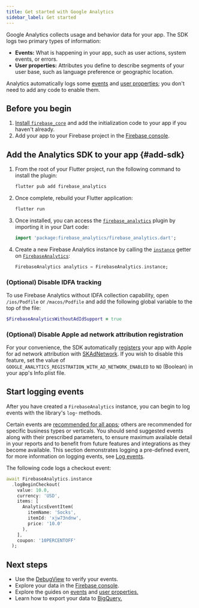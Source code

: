 ```yaml
---
title: Get started with Google Analytics
sidebar_label: Get started
---
```


Google Analytics collects usage and behavior data for your app. The SDK
logs two primary types of information:

* **Events:** What is happening in your app, such as user actions, system
  events, or errors.
* **User properties:** Attributes you define to describe segments of your
  user base, such as language preference or geographic location.

Analytics automatically logs some
[events](https://support.google.com/firebase/answer/6317485) and
[user properties](https://support.google.com/firebase/answer/6317486);
you don't need to add any code to enable them.

## Before you begin

1. [Install `firebase_core`](../overview.mdx) and add the initialization code
   to your app if you haven't already.
1. Add your app to your Firebase project in the <a href="https://console.firebase.google.com/">Firebase console</a>.

## Add the Analytics SDK to your app {#add-sdk}

1.  From the root of your Flutter project, run the following command to install the plugin:

    ```bash {5}
    flutter pub add firebase_analytics
    ```

1.  Once complete, rebuild your Flutter application:

    ```bash
    flutter run
    ```

1.  Once installed, you can access the [`firebase_analytics`](!firebase_analytics)
    plugin by importing it in your Dart code:

    ```dart
    import 'package:firebase_analytics/firebase_analytics.dart';
    ```

1.  Create a new Firebase Analytics instance by calling the
    [`instance`](!firebase_analytics.FirebaseAnalytics.instance) getter on
    [`FirebaseAnalytics`](!firebase_auth.FirebaseAnalytics):

    ```dart
    FirebaseAnalytics analytics = FirebaseAnalytics.instance;
    ```

### (Optional) Disable IDFA tracking

To use Firebase Analytics without IDFA collection capability, open
`/ios/Podfile` or `/macos/Podfile` and add the following global variable to the
top of the file:

```ruby
$FirebaseAnalyticsWithoutAdIdSupport = true
```

### (Optional) Disable Apple ad network attribution registration

For your convenience, the SDK automatically
[registers](//developer.apple.com/documentation/storekit/skadnetwork/2943654-registerappforadnetworkattributi)
your app with Apple for ad network attribution with
[SKAdNetwork](//developer.apple.com/documentation/storekit/skadnetwork).
If you wish to disable this feature, set the value of
`GOOGLE_ANALYTICS_REGISTRATION_WITH_AD_NETWORK_ENABLED` to `NO` (Boolean) in
your app's Info.plist file.


## Start logging events

After you have created a `FirebaseAnalytics` instance, you can begin to log
events with the library's `log`- methods.

Certain events are
[recommended for all apps](https://support.google.com/firebase/answer/6317498?ref_topic=6317484);
others are recommended for specific business types or verticals. You should send
suggested events along with their prescribed parameters, to ensure maximum
available detail in your reports and to benefit from future features and
integrations as they become available. This section demonstrates logging a
pre-defined event, for more information on logging events, see
[Log events](events).

The following code logs a checkout event:

```dart
await FirebaseAnalytics.instance
  .logBeginCheckout(
    value: 10.0,
    currency: 'USD',
    items: [
      AnalyticsEventItem(
        itemName: 'Socks',
        itemId: 'xjw73ndnw',
        price: '10.0'
      ),
    ],
    coupon: '10PERCENTOFF'
  );
```

## Next steps

* Use the [DebugView](debugview) to verify your events.
* Explore your data in the [Firebase console](https://console.firebase.google.com/project/_/analytics/).
* Explore the guides on [events](events) and
  [user properties.](user-properties?platform)
* Learn how to export your data to [BigQuery.](https://support.google.com/firebase/answer/7030014?hl=en&ref_topic=7029512)
